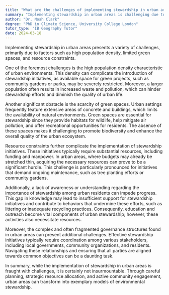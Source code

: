 ```yaml
---
title: "What are the challenges of implementing stewardship in urban areas?"
summary: "Implementing stewardship in urban areas is challenging due to factors like population density, limited green spaces, and resource constraints."
author: "Dr. Noah Clark"
degree: "PhD in Climate Science, University College London"
tutor_type: "IB Geography Tutor"
date: 2024-03-18
---
```


Implementing stewardship in urban areas presents a variety of challenges, primarily due to factors such as high population density, limited green spaces, and resource constraints.

One of the foremost challenges is the high population density characteristic of urban environments. This density can complicate the introduction of stewardship initiatives, as available space for green projects, such as community gardens or parks, may be severely restricted. Moreover, a larger population often results in increased waste and pollution, which can hinder stewardship efforts and diminish the quality of urban life.

Another significant obstacle is the scarcity of green spaces. Urban settings frequently feature extensive areas of concrete and buildings, which limits the availability of natural environments. Green spaces are essential for stewardship since they provide habitats for wildlife, help mitigate air pollution, and offer recreational opportunities for residents. The absence of these spaces makes it challenging to promote biodiversity and enhance the overall quality of the urban ecosystem.

Resource constraints further complicate the implementation of stewardship initiatives. These initiatives typically require substantial resources, including funding and manpower. In urban areas, where budgets may already be stretched thin, acquiring the necessary resources can prove to be a significant hurdle. This challenge is particularly pronounced for initiatives that demand ongoing maintenance, such as tree planting efforts or community gardens.

Additionally, a lack of awareness or understanding regarding the importance of stewardship among urban residents can impede progress. This gap in knowledge may lead to insufficient support for stewardship initiatives and contribute to behaviors that undermine these efforts, such as littering or inadequate recycling practices. Consequently, education and outreach become vital components of urban stewardship; however, these activities also necessitate resources.

Moreover, the complex and often fragmented governance structures found in urban areas can present additional challenges. Effective stewardship initiatives typically require coordination among various stakeholders, including local governments, community organizations, and residents. Navigating these relationships and ensuring that all parties are aligned towards common objectives can be a daunting task.

In summary, while the implementation of stewardship in urban areas is fraught with challenges, it is certainly not insurmountable. Through careful planning, strategic resource allocation, and active community engagement, urban areas can transform into exemplary models of environmental stewardship.
    